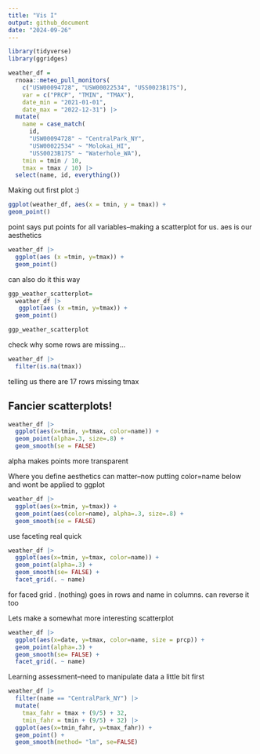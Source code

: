 ```yaml
---
title: "Vis I"
output: github_document
date: "2024-09-26"
---
```


```r
library(tidyverse)
library(ggridges)
```

```r
weather_df = 
  rnoaa::meteo_pull_monitors(
    c("USW00094728", "USW00022534", "USS0023B17S"),
    var = c("PRCP", "TMIN", "TMAX"), 
    date_min = "2021-01-01",
    date_max = "2022-12-31") |>
  mutate(
    name = case_match(
      id, 
      "USW00094728" ~ "CentralPark_NY", 
      "USW00022534" ~ "Molokai_HI",
      "USS0023B17S" ~ "Waterhole_WA"),
    tmin = tmin / 10,
    tmax = tmax / 10) |>
  select(name, id, everything())
```

Making out first plot :)

```r
ggplot(weather_df, aes(x = tmin, y = tmax)) +
geom_point()
```
point says put points for all variables--making a scatterplot for us. aes is our aesthetics

```r
weather_df |> 
  ggplot(aes (x =tmin, y=tmax)) + 
  geom_point()
```
can also do it this way

```r
ggp_weather_scatterplot=
  weather_df |> 
   ggplot(aes (x =tmin, y=tmax)) + 
  geom_point()

ggp_weather_scatterplot
```

check why some rows are missing...
```r
weather_df |> 
  filter(is.na(tmax))
```
telling us there are 17 rows missing tmax


## Fancier scatterplots!

```r
weather_df |> 
  ggplot(aes(x=tmin, y=tmax, color=name)) +
  geom_point(alpha=.3, size=.8) + 
  geom_smooth(se = FALSE)
```
alpha makes points more transparent

Where you define aesthetics can matter--now putting color=name below and wont be applied to ggplot

```r
weather_df |> 
  ggplot(aes(x=tmin, y=tmax)) +
  geom_point(aes(color=name), alpha=.3, size=.8) + 
  geom_smooth(se = FALSE)
```

use faceting real quick

```r
weather_df |> 
  ggplot(aes(x=tmin, y=tmax, color=name)) +
  geom_point(alpha=.3) +
  geom_smooth(se= FALSE) + 
  facet_grid(. ~ name)
```
for faced grid . (nothing) goes in rows and name in columns. can reverse it too

Lets make a somewhat more interesting scatterplot 

```r
weather_df |> 
  ggplot(aes(x=date, y=tmax, color=name, size = prcp)) +
  geom_point(alpha=.3) +
  geom_smooth(se= FALSE) +
  facet_grid(. ~ name)
```

Learning assessment--need to manipulate data a little bit first

```r
weather_df |> 
  filter(name == "CentralPark_NY") |> 
  mutate(
    tmax_fahr = tmax + (9/5) + 32,
    tmin_fahr = tmin + (9/5) + 32) |> 
  ggplot(aes(x=tmin_fahr, y=tmax_fahr)) +
  geom_point() +
  geom_smooth(method= "lm", se=FALSE)
```




